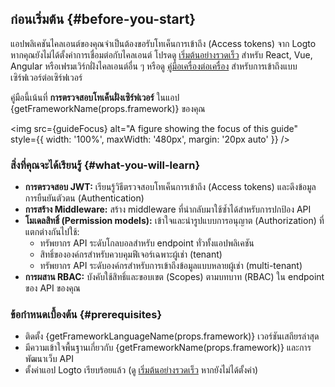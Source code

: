 
## ก่อนเริ่มต้น \{#before-you-start}

แอปพลิเคชันไคลเอนต์ของคุณจำเป็นต้องขอรับโทเค็นการเข้าถึง (Access tokens) จาก Logto หากคุณยังไม่ได้ตั้งค่าการเชื่อมต่อกับไคลเอนต์ โปรดดู [เริ่มต้นอย่างรวดเร็ว](/quick-starts) สำหรับ React, Vue, Angular หรือเฟรมเวิร์กฝั่งไคลเอนต์อื่น ๆ หรือดู [คู่มือเครื่องต่อเครื่อง](/quick-starts/m2m) สำหรับการเข้าถึงแบบเซิร์ฟเวอร์ต่อเซิร์ฟเวอร์

คู่มือนี้เน้นที่ **การตรวจสอบโทเค็นฝั่งเซิร์ฟเวอร์** ในแอป {getFrameworkName(props.framework)} ของคุณ

<img
  src={guideFocus}
  alt="A figure showing the focus of this guide"
  style={{ width: '100%', maxWidth: '480px', margin: '20px auto' }}
/>

### สิ่งที่คุณจะได้เรียนรู้ \{#what-you-will-learn}

- **การตรวจสอบ JWT:** เรียนรู้วิธีตรวจสอบโทเค็นการเข้าถึง (Access tokens) และดึงข้อมูลการยืนยันตัวตน (Authentication)
- **การสร้าง Middleware:** สร้าง middleware ที่นำกลับมาใช้ซ้ำได้สำหรับการปกป้อง API
- **โมเดลสิทธิ์ (Permission models):** เข้าใจและนำรูปแบบการอนุญาต (Authorization) ที่แตกต่างกันไปใช้:
  - ทรัพยากร API ระดับโกลบอลสำหรับ endpoint ทั่วทั้งแอปพลิเคชัน
  - สิทธิ์ขององค์กรสำหรับควบคุมฟีเจอร์เฉพาะผู้เช่า (tenant)
  - ทรัพยากร API ระดับองค์กรสำหรับการเข้าถึงข้อมูลแบบหลายผู้เช่า (multi-tenant)
- **การผสาน RBAC:** บังคับใช้สิทธิ์และขอบเขต (Scopes) ตามบทบาท (RBAC) ใน endpoint ของ API ของคุณ

### ข้อกำหนดเบื้องต้น \{#prerequisites}

- ติดตั้ง {getFrameworkLanguageName(props.framework)} เวอร์ชันเสถียรล่าสุด
- มีความเข้าใจพื้นฐานเกี่ยวกับ {getFrameworkName(props.framework)} และการพัฒนาเว็บ API
- ตั้งค่าแอป Logto เรียบร้อยแล้ว (ดู [เริ่มต้นอย่างรวดเร็ว](/quick-starts) หากยังไม่ได้ตั้งค่า)
